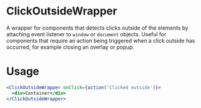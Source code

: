 
<Meta title="MDX|ClickOutsideWrapper" component={ClickOutsideWrapper} />

# ClickOutsideWrapper

A wrapper for components that detects clicks outside of the elements by attaching event listener to `window` or `document` objects.
Useful for components that require an action being triggered when a click outside has occurred, for example closing an overlay or popup.

# Usage

```jsx
<ClickOutsideWrapper onClick={action('Clicked outside')}>
  <div>Container</div>
</ClickOutsideWrapper>
````
<Props of={ClickOutsideWrapper}/>
